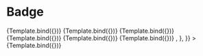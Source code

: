 
<Meta title="Components/Badge" component={Badge} />


# Badge

<Canvas>
  <Story
    name="positive"
    args={{
      status: "positive",
      text: "Positive",
    }}
  >
    {Template.bind({})}
  </Story>
  <Story
    name="negative"
    args={{
      status: "negative",
      text: "Negative",
    }}
  >
    {Template.bind({})}
  </Story>
  <Story
    name="warning"
    args={{
      status: "warning",
      text: "Warning",
    }}
  >
    {Template.bind({})}
  </Story>
  <Story
    name="neutral"
    args={{
      status: "neutral",
      text: "Neutral",
    }}
  >
    {Template.bind({})}
  </Story>
  <Story
    name="outline"
    args={{
      status: "outline",
      text: "Outline",
    }}
  >
    {Template.bind({})}
  </Story>
  <Story
    name="error"
    args={{
      status: "error",
      text: "Error",
    }}
  >
    {Template.bind({})}
  </Story>
  <Story
    name="with icon"
    args={{
      status: "warning",
      withIcon: true,
      text: "With Icon",
      withIcon: {
        element: <IconAlertTriangle size={18} className="inline mr-[4px]" />,
      },
    }}
  >
    {Template.bind({})}
  </Story>
</Canvas>
